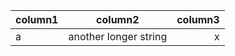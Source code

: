 

| column1 | column2 | column3 |
| :------ | :-------: | -------: |
|a| another longer string | x |
